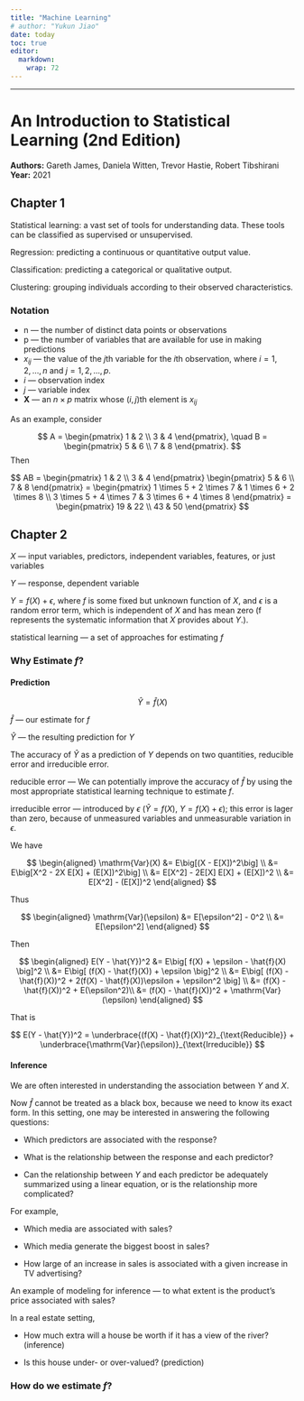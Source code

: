 ```yaml
---
title: "Machine Learning"
# author: "Yukun Jiao"
date: today
toc: true
editor: 
  markdown: 
    wrap: 72
---
```


------------------------------------------------------------------------

# An Introduction to Statistical Learning (2nd Edition)

**Authors:** Gareth James, Daniela Witten, Trevor Hastie, Robert
Tibshirani\
**Year:** 2021

## Chapter 1

Statistical learning: a vast set of tools for understanding data. These
tools can be classified as supervised or unsupervised.

Regression: predicting a continuous or quantitative output value.

Classification: predicting a categorical or qualitative output.

Clustering: grouping individuals according to their observed
characteristics.

### Notation

-   n --- the number of distinct data points or observations
-   p --- the number of variables that are available for use in making
    predictions
-   $x_{ij}$ --- the value of the $j$th variable for the $i$th
    observation, where $i = 1, 2, \dots, n$ and $j = 1, 2, \dots, p$.
-   $i$ --- observation index
-   $j$ --- variable index
-   $\mathbf{X}$ --- an $n \times p$ matrix whose $(i,j)$th element is
    $x_{ij}$

<!-- $$ -->
<!-- \mathbf{X} = -->
<!-- \begin{pmatrix} -->
<!-- x_{11} & x_{12} & \dots & x_{1p} \\ -->
<!-- x_{21} & x_{22} & \dots & x_{2p} \\ -->
<!-- \vdots & \vdots & \ddots & \vdots \\ -->
<!-- x_{n1} & x_{n2} & \dots & x_{np} -->
<!-- \end{pmatrix}. -->
<!-- $$ -->

<!-- -   $x_i$ --- the row of $\mathbf{X}$ -->

<!-- $$ -->
<!-- x_i = -->
<!-- \begin{pmatrix} -->
<!-- x_{i1}\\ -->
<!-- x_{i2} \\ -->
<!-- \vdots \\ -->
<!-- x_{ip} -->
<!-- \end{pmatrix}. -->
<!-- $$ -->

<!-- -   $x_j$ --- the column of $\mathbf{X}$ -->

<!-- $$ -->
<!-- x_j = -->
<!-- \begin{pmatrix} -->
<!-- x_{1j}\\ -->
<!-- x_{2j} \\ -->
<!-- \vdots \\ -->
<!-- x_{nj} -->
<!-- \end{pmatrix}. -->
<!-- $$ -->

As an example, consider

$$
A = \begin{pmatrix} 1 & 2 \\ 3 & 4 \end{pmatrix}, \quad
B = \begin{pmatrix} 5 & 6 \\ 7 & 8 \end{pmatrix}.
$$ Then

$$
AB = 
\begin{pmatrix} 1 & 2 \\ 3 & 4 \end{pmatrix}
\begin{pmatrix} 5 & 6 \\ 7 & 8 \end{pmatrix}
=
\begin{pmatrix}
1 \times 5 + 2 \times 7 & 1 \times 6 + 2 \times 8 \\
3 \times 5 + 4 \times 7 & 3 \times 6 + 4 \times 8
\end{pmatrix}
=
\begin{pmatrix} 19 & 22 \\ 43 & 50 \end{pmatrix}
$$

## Chapter 2

$X$ --- input variables, predictors, independent variables, features, or
just variables

$Y$ --- response, dependent variable

$Y = f(X) + \epsilon$, where $f$ is some fixed but unknown function of
$X$, and $\epsilon$ is a random error term, which is independent of $X$
and has mean zero (f represents the systematic information that $X$
provides about $Y$.).

statistical learning --- a set of approaches for estimating $f$

### Why Estimate $f$?

#### Prediction

$$\hat{Y} = \hat{f}(X)$$

$\hat{f}$ --- our estimate for $f$

$\hat{Y}$ --- the resulting prediction for $Y$

The accuracy of $\hat{Y}$ as a prediction of $Y$ depends on two
quantities, reducible error and irreducible error.

reducible error --- We can potentially improve the accuracy of $\hat{f}$
by using the most appropriate statistical learning technique to estimate
$f$.

irreducible error --- introduced by $\epsilon$ ($\hat{Y} = f(X)$,
$Y = f(X) + \epsilon$); this error is lager than zero, because of
unmeasured variables and unmeasurable variation in $\epsilon$.

We have

$$
\begin{aligned}
\mathrm{Var}(X) 
&= E\big[(X - E[X])^2\big] \\
&= E\big[X^2 - 2X E[X] + (E[X])^2\big] \\
&= E[X^2] - 2E[X] E[X] + (E[X])^2 \\
&= E[X^2] - (E[X])^2
\end{aligned}
$$

Thus

$$
\begin{aligned}
\mathrm{Var}(\epsilon) 
&= E[\epsilon^2] - 0^2 \\
&= E[\epsilon^2]
\end{aligned}
$$

Then

$$
\begin{aligned}
E(Y - \hat{Y})^2 
&= E\big[ f(X) + \epsilon - \hat{f}(X) \big]^2 \\
&= E\big[ (f(X) - \hat{f}(X)) + \epsilon \big]^2 \\
&= E\big[ (f(X) - \hat{f}(X))^2 + 2(f(X) - \hat{f}(X))\epsilon + \epsilon^2 \big] \\
&= (f(X) - \hat{f}(X))^2 + E(\epsilon^2)\\
&= (f(X) - \hat{f}(X))^2 + \mathrm{Var}(\epsilon)
\end{aligned}
$$

That is

$$
E(Y - \hat{Y})^2
= \underbrace{(f(X) - \hat{f}(X))^2}_{\text{Reducible}}
    + \underbrace{\mathrm{Var}(\epsilon)}_{\text{Irreducible}}
$$

#### Inference

We are often interested in understanding the association between $Y$ and
$X$.

Now $\hat{f}$ cannot be treated as a black box, because we need to know
its exact form. In this setting, one may be interested in answering the
following questions:

-   Which predictors are associated with the response?

-   What is the relationship between the response and each predictor?

-   Can the relationship between $Y$ and each predictor be adequately
    summarized using a linear equation, or is the relationship more
    complicated?

For example,

- Which media are associated with sales?

- Which media generate the biggest boost in sales?

- How large of an increase in sales is associated with a given increase in TV advertising?

An example of modeling for inference --- to what extent is the product’s price associated with sales?

In a real estate setting, 

- How much extra will a house be worth if it has a view of the river? (inference)

- Is this house under- or over-valued? (prediction)

### How do we estimate $f$?
